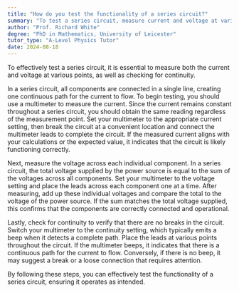 ```yaml
---
title: "How do you test the functionality of a series circuit?"
summary: "To test a series circuit, measure current and voltage at various points, and ensure continuity throughout the circuit."
author: "Prof. Richard White"
degree: "PhD in Mathematics, University of Leicester"
tutor_type: "A-Level Physics Tutor"
date: 2024-08-18
---
```


To effectively test a series circuit, it is essential to measure both the current and voltage at various points, as well as checking for continuity.

In a series circuit, all components are connected in a single line, creating one continuous path for the current to flow. To begin testing, you should use a multimeter to measure the current. Since the current remains constant throughout a series circuit, you should obtain the same reading regardless of the measurement point. Set your multimeter to the appropriate current setting, then break the circuit at a convenient location and connect the multimeter leads to complete the circuit. If the measured current aligns with your calculations or the expected value, it indicates that the circuit is likely functioning correctly.

Next, measure the voltage across each individual component. In a series circuit, the total voltage supplied by the power source is equal to the sum of the voltages across all components. Set your multimeter to the voltage setting and place the leads across each component one at a time. After measuring, add up these individual voltages and compare the total to the voltage of the power source. If the sum matches the total voltage supplied, this confirms that the components are correctly connected and operational.

Lastly, check for continuity to verify that there are no breaks in the circuit. Switch your multimeter to the continuity setting, which typically emits a beep when it detects a complete path. Place the leads at various points throughout the circuit. If the multimeter beeps, it indicates that there is a continuous path for the current to flow. Conversely, if there is no beep, it may suggest a break or a loose connection that requires attention.

By following these steps, you can effectively test the functionality of a series circuit, ensuring it operates as intended.
    